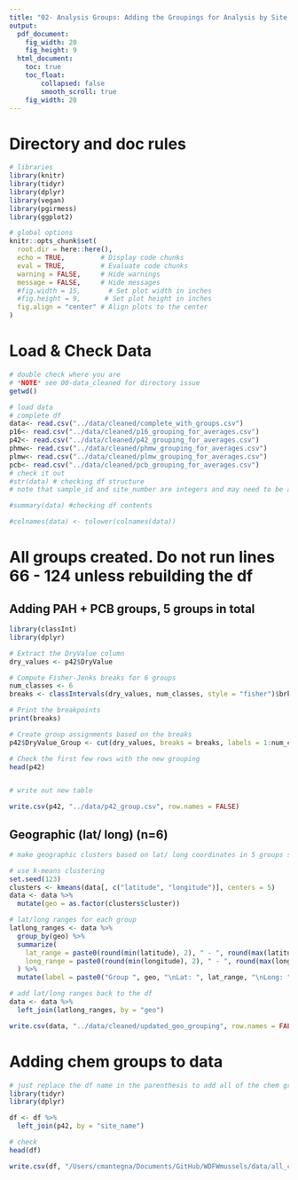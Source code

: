 ```yaml
---
title: "02- Analysis Groups: Adding the Groupings for Analysis by Site, Reporting Area, PCB Group, Geographic Area and PAH Groups"
output:
  pdf_document: 
    fig_width: 20
    fig_height: 9
  html_document: 
    toc: true
    toc_float:
        collapsed: false
        smooth_scroll: true
    fig_width: 20
---
```


# Directory and doc rules

```r

# libraries
library(knitr)
library(tidyr)
library(dplyr)
library(vegan)
library(pgirmess)
library(ggplot2)

# global options
knitr::opts_chunk$set(
  root.dir = here::here(),
  echo = TRUE,         # Display code chunks
  eval = TRUE,         # Evaluate code chunks
  warning = FALSE,     # Hide warnings
  message = FALSE,     # Hide messages
  #fig.width = 15,       # Set plot width in inches
  #fig.height = 9,      # Set plot height in inches
  fig.align = "center" # Align plots to the center
)

```

# Load & Check Data
```r

# double check where you are
# *NOTE* see 00-data_cleaned for directory issue
getwd()

# load data
# complete df
data<- read.csv("../data/cleaned/complete_with_groups.csv")
p16<- read.csv("../data/cleaned/p16_grouping_for_averages.csv")
p42<- read.csv("../data/cleaned/p42_grouping_for_averages.csv")
phmw<- read.csv("../data/cleaned/phmw_grouping_for_averages.csv")
plmw<- read.csv("../data/cleaned/plmw_grouping_for_averages.csv")
pcb<- read.csv("../data/cleaned/pcb_grouping_for_averages.csv")
# check it out
#str(data) # checking df structure
# note that sample_id and site_number are integers and may need to be adjusted to characters for analysis

#summary(data) #checking df contents

#colnames(data) <- tolower(colnames(data))

```

# All groups created. Do not run lines 66 - 124 unless rebuilding the df
## Adding PAH + PCB groups, 5 groups in total
```r

library(classInt)
library(dplyr)

# Extract the DryValue column
dry_values <- p42$DryValue

# Compute Fisher-Jenks breaks for 6 groups
num_classes <- 6
breaks <- classIntervals(dry_values, num_classes, style = "fisher")$brks

# Print the breakpoints
print(breaks)

# Create group assignments based on the breaks
p42$DryValue_Group <- cut(dry_values, breaks = breaks, labels = 1:num_classes, include.lowest = TRUE)

# Check the first few rows with the new grouping
head(p42)


# write out new table

write.csv(p42, "../data/p42_group.csv", row.names = FALSE)

```

## Geographic (lat/ long) (n=6)
```r

# make geographic clusters based on lat/ long coordinates in 5 groups since it looks like there are 5 distinct areas of sites

# use k-means clustering 
set.seed(123)
clusters <- kmeans(data[, c("latitude", "longitude")], centers = 5)
data <- data %>%
  mutate(geo = as.factor(clusters$cluster))

# lat/long ranges for each group
latlong_ranges <- data %>%
  group_by(geo) %>%
  summarize(
    lat_range = paste0(round(min(latitude), 2), " - ", round(max(latitude), 2)),
    long_range = paste0(round(min(longitude), 2), " - ", round(max(longitude), 2))
  ) %>%
  mutate(label = paste0("Group ", geo, "\nLat: ", lat_range, "\nLong: ", long_range))

# add lat/long ranges back to the df
data <- data %>%
  left_join(latlong_ranges, by = "geo")

write.csv(data, "../data/cleaned/updated_geo_grouping", row.names = FALSE)

```

# Adding chem groups to data
```r

# just replace the df name in the parenthesis to add all of the chem groups
library(tidyr)
library(dplyr)

df <- df %>%
  left_join(p42, by = "site_name")

# check
head(df)

write.csv(df, "/Users/cmantegna/Documents/GitHub/WDFWmussels/data/all_chem_join4.csv")
```

